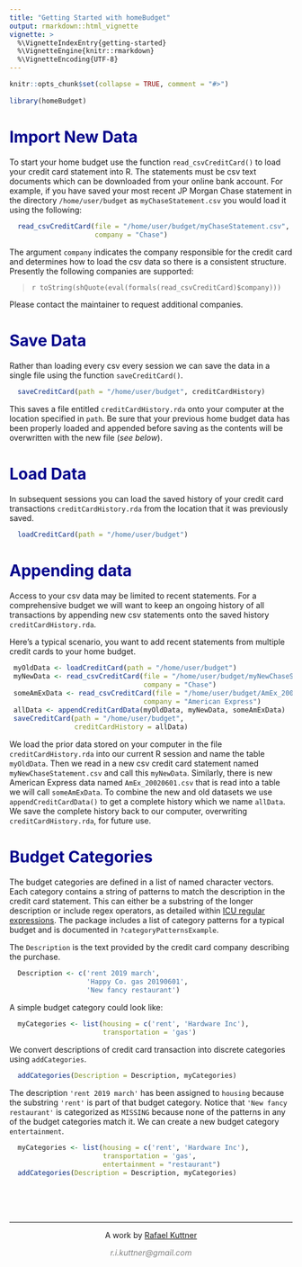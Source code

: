 ```yaml
---
title: "Getting Started with homeBudget"
output: rmarkdown::html_vignette
vignette: >
  %\VignetteIndexEntry{getting-started}
  %\VignetteEngine{knitr::rmarkdown}
  %\VignetteEncoding{UTF-8}
---
```


<style type="text/css">

body{ 
      font-size: 14px;
  }
td {  
  font-size: 12px;
}
h1.title {
  font-size: 38px;
  color: DarkRed;
}
h1 { 
  font-size: 28px;
  color: DarkBlue;
}
h2 { 
    font-size: 22px;
  color: DarkBlue;
}
h3 { 
  font-size: 18px;
  font-family: "Times New Roman", Times, serif;
  color: DarkBlue;
}
code.r{ 
    font-size: 12px;
}
pre { /* Code block - determines code spacing between lines */
    font-size: 14px;
}
</style>

```r
knitr::opts_chunk$set(collapse = TRUE, comment = "#>")
                      
library(homeBudget)
```

# Import New Data

To start your home budget use the function `read_csvCreditCard()` to load your credit card statement into R. The statements must be csv text documents which can be downloaded from your online bank account. For example, if you have saved your most recent JP Morgan Chase statement in the directory `/home/user/budget` as `myChaseStatement.csv` you would load it using the following:

```r
  read_csvCreditCard(file = "/home/user/budget/myChaseStatement.csv", 
                     company = "Chase")
```

The argument `company` indicates the company responsible for the credit card and determines how to load the csv data so there is a consistent structure. Presently the following companies are supported:  

> `r toString(shQuote(eval(formals(read_csvCreditCard)$company)))`  

Please contact the maintainer to request additional companies.
  
# Save Data  

Rather than loading every csv every session we can save the data in a single file using the function `saveCreditCard()`.
```r
  saveCreditCard(path = "/home/user/budget", creditCardHistory)
```
This saves a file entitled `creditCardHistory.rda` onto your computer at the location specified in `path`. Be sure that your previous home budget data has been properly loaded
and appended before saving as the contents will be overwritten with the new file (*see below*).

# Load Data  

In subsequent sessions you can load the saved history of your credit card transactions `creditCardHistory.rda` from the location that it was previously saved.
```r
  loadCreditCard(path = "/home/user/budget")
```

# Appending data

Access to your csv data may be limited to recent statements. For a comprehensive budget we will want to keep an ongoing history of all transactions by appending new csv statements onto the saved history `creditCardHistory.rda`.  

  
Here's a typical scenario, you want to add recent statements from multiple credit cards to your home budget.  
```r
 myOldData <- loadCreditCard(path = "/home/user/budget")
 myNewData <- read_csvCreditCard(file = "/home/user/budget/myNewChaseStatement.csv", 
                                 company = "Chase")
 someAmExData <- read_csvCreditCard(file = "/home/user/budget/AmEx_20020601.csv", 
                                 company = "American Express")
 allData <- appendCreditCardData(myOldData, myNewData, someAmExData)
 saveCreditCard(path = "/home/user/budget",
                creditCardHistory = allData)
```

We load the prior data stored on your computer in the file `creditCardHistory.rda` into our current R session and name the table `myOldData`. Then we read in a new csv credit card statement named `myNewChaseStatement.csv` and call this `myNewData`. Similarly, there is new American Express data named `AmEx_20020601.csv` that is read into a table we will call `someAmExData`. To combine the new and old datasets we use `appendCreditCardData()` to get a complete history which we name `allData`. We save the complete history back to our computer, overwriting `creditCardHistory.rda`, for future use.

# Budget Categories


The budget categories are defined in a list of named character vectors. Each category contains a string of patterns to match the description in the credit card statement. This can either be a substring of the longer description or include regex operators, as detailed within [ICU regular expressions](http://userguide.icu-project.org/strings/regexp). The package includes a  list of category patterns for a typical budget and is documented in `?categoryPatternsExample`.
  

The `Description` is the text provided by the credit card company describing the purchase. 
```r
  Description <- c('rent 2019 march', 
                   'Happy Co. gas 20190601',
                   'New fancy restaurant')
```
  
A simple budget category could look like:
```r
  myCategories <- list(housing = c('rent', 'Hardware Inc'),
                       transportation = 'gas')
```  
  
We convert descriptions of credit card transaction into discrete categories using `addCategories`.
  
    
```r

  addCategories(Description = Description, myCategories)

```
The description `'rent 2019 march'` has been assigned to `housing` because the substring `'rent'` is part of that budget category. Notice that `'New fancy restaurant'` is categorized as `MISSING` because none of the patterns in any of the budget categories match it. We can create a new budget category `entertainment`.
```r
  myCategories <- list(housing = c('rent', 'Hardware Inc'),
                       transportation = 'gas',
                       entertainment = "restaurant")
  addCategories(Description = Description, myCategories)

```

<br>
<br>
&nbsp;
<hr />
<p style="text-align: center;">A work by <a href="https://github.com/rkuttner7/">Rafael Kuttner</a></p>
<p style="text-align: center;"><span style="color: #808080;"><em>r.i.kuttner@gmail.com</em></span></p>

<!-- Add icon library -->
<link rel="stylesheet" href="https://cdnjs.cloudflare.com/ajax/libs/font-awesome/4.7.0/css/font-awesome.min.css">

<!-- Add font awesome icons -->
<p style="text-align: center;">
    <a href="https://twitter.com/radjipoh" class="fa fa-twitter"></a>
    <a href="https://www.linkedin.com/in/rkuttnerAnalyst/" class="fa fa-linkedin"></a>
    <a href="https://github.com/rkuttner7/" class="fa fa-github"></a>
</p>

&nbsp;
